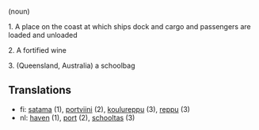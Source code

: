 (noun)

1. A place on the coast at which ships dock and cargo and passengers are loaded and unloaded

2. A fortified wine

3. (Queensland, Australia) a schoolbag

==Translations==

*fi: [[satama]] (1), [[portviini]] (2), [[koulureppu]] (3), [[reppu]] (3)
*nl: [[haven]] (1), [[port]] (2), [[schooltas]] (3)